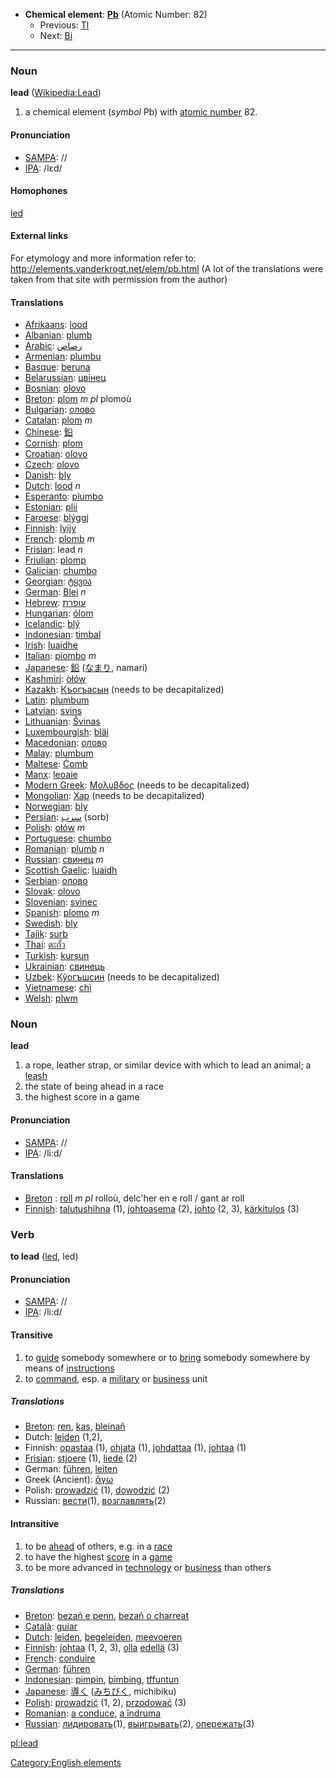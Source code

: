 *'''Chemical element''': '''[[Pb]]''' (Atomic Number: 82)
**Previous: [[Thallium|Tl]]
**Next: [[Bismuth|Bi]]
----
=== Noun ===
'''lead''' ([[en:Lead|Wikipedia:Lead]])

# a chemical element (''symbol'' Pb) with [[atomic number]] 82.

==== Pronunciation ====
*[[w:SAMPA|SAMPA]]: //
*[[w:IPA|IPA]]: /lεd/

==== Homophones ====

[[led]]

====External links====
For etymology and more information refer to:
http://elements.vanderkrogt.net/elem/pb.html
(A lot of the translations were taken from that site with permission from the author)

==== Translations ====
*[[Afrikaans]]: [[lood]]
*[[Albanian]]: [[plumb]]
*[[Arabic]]: [[رصاص]]
*[[Armenian]]: [[plumbu]]
*[[Basque]]: [[beruna]]
*[[Belarussian]]: [[цвiнец]]
*[[Bosnian]]: [[olovo]]
*[[Breton]]: [[plom]] ''m'' ''pl'' plomoù
*[[Bulgarian]]: [[олово]]
*[[Catalan]]: [[plom]] ''m''
*[[Chinese]]: [[鉛]]
*[[Cornish]]: [[plom]]
*[[Croatian]]: [[olovo]]
*[[Czech]]: [[olovo]]
*[[Danish]]: [[bly]]
*[[Dutch]]: [[lood]] ''n''
*[[Esperanto]]: [[plumbo]]
*[[Estonian]]: [[plii]]
*[[Faroese]]: [[blýggj]]
*[[Finnish]]: [[lyijy]]
*[[French]]: [[plomb]] ''m''
*[[Frisian]]: lead ''n''
*[[Friulian]]: [[plomp]]
*[[Galician]]: [[chumbo]]
*[[Georgian]]: [[ტყვია]]
*[[German]]: [[Blei]] ''n''
*[[Hebrew]]: [[עופרת]]
*[[Hungarian]]: [[ólom]]
*[[Icelandic]]: [[blý]]
*[[Indonesian]]: [[timbal]]
*[[Irish]]: [[luaidhe]]
*[[Italian]]: [[piombo]] ''m''
*[[Japanese]]: [[鉛]] ([[なまり]], namari)
*[[Kashmiri]]: [[òłów]]
*[[Kazakh]]: [[Къогъасын]] (needs to be decapitalized)
*[[Latin]]: [[plumbum]]
*[[Latvian]]: [[svins]]
*[[Lithuanian]]: [[Švinas]]
*[[Luxembourgish]]: [[bläi]]
*[[Macedonian]]: [[олово]]
*[[Malay]]: [[plumbum]]
*[[Maltese]]: [[Ċomb]]
*[[Manx]]: [[leoaie]]
*[[Modern Greek]]: [[Μολυβδος]] '' ''  (needs to be decapitalized)
*[[Mongolian]]: [[Хар]] (needs to be decapitalized)
*[[Norwegian]]: [[bly]]
*[[Persian]]: [[سرب]] (sorb)
*[[Polish]]: [[ołów]] ''m''
*[[Portuguese]]: [[chumbo]]
*[[Romanian]]: [[plumb]] ''n''
*[[Russian]]: [[свинец]] ''m''
*[[Scottish Gaelic]]: [[luaidh]]
*[[Serbian]]: [[олово]]
*[[Slovak]]: [[olovo]]
*[[Slovenian]]: [[svinec]]
*[[Spanish]]: [[plomo]] ''m''
*[[Swedish]]: [[bly]]
*[[Tajik]]: [[surb]]
*[[Thai]]: [[ตะกั้ว]]
*[[Turkish]]: [[kurşun]]
*[[Ukrainian]]: [[свинець]]
*[[Uzbek]]: [[Кўогъшсин]] (needs to be decapitalized)
*[[Vietnamese]]: [[chì]]
*[[Welsh]]: [[plwm]]

===Noun===
'''lead'''

# a rope, leather strap, or similar device with which to lead an animal; a [[leash]]
# the state of being ahead in a race
# the highest score in a game

==== Pronunciation ====
*[[w:SAMPA|SAMPA]]: //
*[[w:IPA|IPA]]: /li:d/

====Translations====
*[[Breton]] : [[roll]] ''m pl'' rolloù,  delc'her en e roll / gant ar roll
*[[Finnish]]: [[talutushihna]] (1), [[johtoasema]] (2), [[johto]] (2, 3), [[kärkitulos]] (3)


=== Verb ===
'''to lead''' ([[led]], led)

==== Pronunciation ====
*[[w:SAMPA|SAMPA]]: //
*[[w:IPA|IPA]]: /li:d/

====Transitive====

# to [[guide]] somebody somewhere or to [[bring]] somebody somewhere by means of [[instruction]]s
# to [[command]], esp. a [[military]] or [[business]] unit

===== Translations =====
*[[Breton]]: [[ren]], [[kas]], [[bleinañ]]
*Dutch: [[leiden]] (1,2), 
*Finnish: [[opastaa]] (1), [[ohjata]] (1), [[johdattaa]] (1), [[johtaa]] (1)
*[[Frisian]]: [[stjoere]] (1), [[liede]] (2)
*German: [[führen]], [[leiten]]
*Greek (Ancient): [[ἄγω]]
*Polish: [[prowadzić]] (1), [[dowodzić]] (2)
*Russian: [[вести]](1), [[возглавлять]](2)

==== Intransitive ====

# to be [[ahead]] of others, e.g. in a [[race]]
# to have the highest [[score]] in a [[game]]
# to be more advanced in [[technology]] or [[business]] than others

===== Translations =====
*[[Breton]]: [[bezañ e penn]], [[bezañ o charreat]]
*[[Català]]: [[guiar]]
*[[Dutch]]: [[leiden]], [[begeleiden]], [[meevoeren]]
*[[Finnish]]: [[johtaa]] (1, 2, 3), [[olla]] [[edellä]] (3)
*[[French]]: [[conduire]]
*[[German]]: [[führen]]
*[[Indonesian]]: [[pimpin]], [[bimbing]], [[tffuntun]]
*[[Japanese]]: [[導く]] ([[みちびく]], michibiku)
*[[Polish]]: [[prowadzić]] (1, 2), [[przodować]] (3)
*[[Romanian]]: [[a conduce]], [[a îndruma]]
*[[Russian]]: [[лидировать]](1), [[выигрывать]](2), [[опережать]](3)

[[Category:English elements]]
[[pl:lead]]